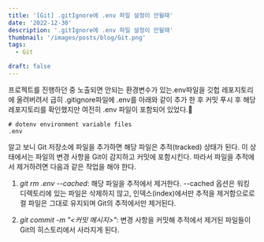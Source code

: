 ```yaml
---
title: '[Git] .gitIgnore에 .env 파일 설정이 안될때'
date: '2022-12-30'
description: '.gitIgnore에 .env 파일 설정이 안될때'
thumbnail: '/images/posts/blog/Git.png'
tags: 
  - Git

draft: false
---
```




프로젝트를 진행하던 중 노출되면 안되는 환경변수가 있는.env파일을 깃헙 레포지토리에 올려버려서 급히 .gitignore파일에 .env를 아래와 같이 추가 한 후 커밋 푸시 후 해당 레포지토리를 확인했지만 여전히 .env 파일이 포함되어 있었다.🤫 
```
# dotenv environment variable files
.env

```
알고 보니 Git 저장소에 파일을 추가하면 해당 파일은 추적(tracked) 상태가 된다. 이 상태에서는 파일의 변경 사항을 Git이 감지하고 커밋에 포함시킨다. 따라서 파일을 추적에서 제거하려면 다음과 같은 작업을 해야 한다. 


1. _git rm .env --cached_: 해당 파일을 추적에서 제거한다. --cached 옵션은 워킹 디렉토리에 있는 파일은 삭제하지 않고, 인덱스(index)에서만 추적을 제거함으로로컬 파일은 그대로 유지되며 Git의 추적에서만 제거된다.

2. _git commit -m "<커밋 메시지>"_: 변경 사항을 커밋해 추적에서 제거된 파일들이 Git의 히스토리에서 사라지게 된다. 